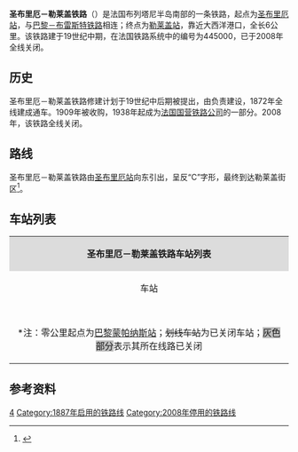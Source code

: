 {{Infobox rail system-route
|collapsed=no
|box_width=
|rail_name=圣布里厄－勒莱盖铁路<br>{{lang|fr|Ligne de Saint-Brieuc au Légué}}
|banner_color=
|sec_banner_color=
|logo_filename=
|image_width=
|logo_bgcolor=
|logo_note=
|image =
|imagesize=
|caption=
|system_map=
|mapimage_width=
|map_bgcolor=
|locale={{FRA}}
|service_type=无
|start=[[圣布里厄站|圣布里厄站]]、勒莱盖站
|begin_operation=1887年
|end_operation=2008年
|operation_note=
|system_length=
|length_in_operation=6km
|total_length=
|status=已关闭
|line_title=线路
|lines=[[单线铁路|单线铁路]]
|stations=
|route_title=线路
|main_route=
|secondary_route=
|branch_route=
|standard=
|main_stations=[[圣布里厄站|圣布里厄站]]、勒莱盖站
|ridership=
|fleet_size=
|max_speed= 
|track_gauge=
|distance_between_mainlines=
|min_radius=
|max_grade=
|block_signal=
|electrified=
|depot=
|operator={{法国交通数据|sncf}}
|franchise=
|hq=
|key_person=
|website=
|route_map=
}}

'''圣布里厄－勒莱盖铁路'''（{{lang-fr|Ligne de Saint-Brieuc au Légué}}）是法国布列塔尼半岛南部的一条铁路，起点为[[圣布里厄站|圣布里厄站]]，与[[巴黎－布雷斯特铁路|巴黎－布雷斯特铁路]]相连；终点为[[勒莱盖站|勒莱盖站]]，靠近大西洋港口，全长6公里。该铁路建于19世纪中期，在法国铁路系统中的编号为445000，已于2008年全线关闭。

==历史==

圣布里厄－勒莱盖铁路修建计划于19世纪中后期被提出，由{{link-fr|西部铁路公司|Compagnie des chemins de fer de l'Ouest}}负责建设，1872年全线建成通车。1909年被{{link-fr|国有铁路公司|Administration des chemins de fer de l'État}}收购，1938年起成为[[法国国营铁路公司|法国国营铁路公司]]的一部分。2008年，该铁路全线关闭。

==路线==
圣布里厄－勒莱盖铁路由[[圣布里厄站|圣布里厄站]]向东引出，呈反“C”字形，最终到达勒莱盖街区<ref name="geo">{{Cite web|url=https://www.geoportail.gouv.fr/carte|title=Carte|accessdate=2021-02-18|author=Géoportail|language=fr|publisher=Géoportail|archive-url=https://web.archive.org/web/20170129154129/https://www.geoportail.gouv.fr/carte/|archive-date=2017-01-29|dead-url=yes}}</ref>。

==车站列表==

{| class="wikitable mw-collapsible " style="margin:1em auto 1em auto; font-size:smaller"
|colspan="5" align="center" style="background:#DCDCDC"|'''圣布里厄－勒莱盖铁路车站列表'''
|-
!align="center" |车站
!align="center" |公里数*
!align="center" |交汇路线
!align="center" |本线停靠车种
!align="center" |可换乘交通
|-
|align="center"|{{Arret|Saint-Brieuc|[[圣布里厄站|圣布里厄站]]}}
|474.570
|[[巴黎－布雷斯特铁路|巴黎－布雷斯特铁路]]<small>（[[布雷斯特站|布雷斯特]]方向）</small>↑<br>[[圣布里厄－蓬蒂维铁路|圣布里厄－蓬蒂维铁路]]<small>（勒莱盖方向）</small>↖<br>[[巴黎－布雷斯特铁路|巴黎－布雷斯特铁路]]<small>（[[巴黎蒙帕纳斯站|巴黎]]/[[雷恩站|雷恩]]方向）</small>↙
|align="center"|{{法国交通数据|tgv}}<br>{{法国交通数据|ter|bre}}
|{{法国交通数据|car|22}}<br>{{法国交通数据/城市公共交通|圣布里厄}}
|-style="background: #BDBDBD"
|align="center"|{{Arret|<s>Cesson|瑟松站</s>}}
|479.400
|
|
|
|-style="background: #BDBDBD"
|align="center"|{{Arret|<s>Le Légué|勒莱盖站</s>}}
|480.654
|
|
|
|-
|colspan=5|<nowiki>*</nowiki>注：零公里起点为[[巴黎蒙帕纳斯站|巴黎蒙帕纳斯站]]；<s>划线车站</s>为已关闭车站；<span style="background: #BDBDBD">灰色部分</span>表示其所在线路已关闭
|}

==参考资料==
{{Reflist}}
[[Category:法國鐵路線|4]]
[[Category:1887年启用的铁路线|Category:1887年启用的铁路线]]
[[Category:2008年停用的铁路线|Category:2008年停用的铁路线]]